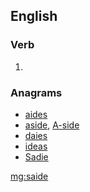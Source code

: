 {{also|saíde}}
==English==

===Verb===
{{head|en|verb form}}

# {{lb|en|obsolete}} {{en-past of|saye}}

===Anagrams===
* [[aides#English|aides]]
* [[aside#English|aside]], [[A-side#English|A-side]]
* [[daies#English|daies]]
* [[ideas#English|ideas]]
* [[Sadie#English|Sadie]]

[[mg:saide]]
